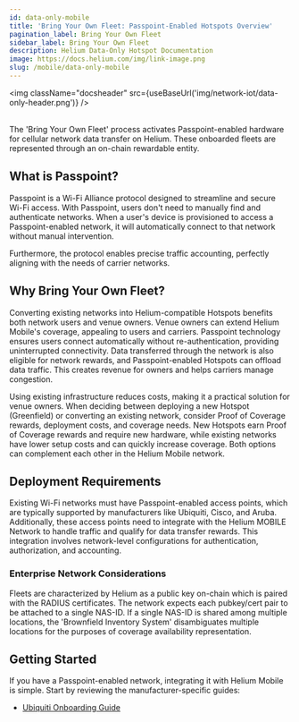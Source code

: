 ```yaml
---
id: data-only-mobile
title: 'Bring Your Own Fleet: Passpoint-Enabled Hotspots Overview'
pagination_label: Bring Your Own Fleet
sidebar_label: Bring Your Own Fleet
description: Helium Data-Only Hotspot Documentation
image: https://docs.helium.com/img/link-image.png
slug: /mobile/data-only-mobile
---
```



<img className="docsheader" src={useBaseUrl('img/network-iot/data-only-header.png')} />
<br />
<br />

The 'Bring Your Own Fleet' process activates Passpoint-enabled hardware for
cellular network data transfer on Helium. These onboarded fleets are represented through an on-chain
rewardable entity.

## What is Passpoint?

Passpoint is a Wi-Fi Alliance protocol designed to streamline and secure Wi-Fi access.
With Passpoint, users don't need to manually find and authenticate networks. When a user's device is
provisioned to access a Passpoint-enabled network, it will automatically connect to that network
without manual intervention.

Furthermore, the protocol enables precise traffic accounting, perfectly aligning with the needs of
carrier networks.

## Why Bring Your Own Fleet?

Converting existing networks into Helium-compatible Hotspots benefits both network users and venue owners. Venue owners can extend Helium Mobile's coverage, appealing to users and carriers. Passpoint technology ensures users connect automatically without re-authentication, providing uninterrupted connectivity. Data transferred through the network is also eligible for network rewards, and Passpoint-enabled Hotspots can offload data traffic. This creates revenue for owners and helps carriers manage congestion.

Using existing infrastructure reduces costs, making it a practical solution for venue owners. When deciding between deploying a new Hotspot (Greenfield) or converting an existing network, consider Proof of Coverage rewards, deployment costs, and coverage needs. New Hotspots earn Proof of Coverage rewards and require new hardware, while existing networks have lower setup costs and can quickly increase coverage. Both options can complement each other in the Helium Mobile network.

## Deployment Requirements

Existing Wi-Fi networks must have Passpoint-enabled access points, which are typically supported by manufacturers like Ubiquiti, Cisco, and Aruba. Additionally, these access points need to integrate with the Helium MOBILE Network to handle traffic and qualify for data transfer rewards. This integration involves network-level configurations for authentication, authorization, and accounting.

### Enterprise Network Considerations
Fleets are characterized by Helium as a public key on-chain which is paired with the RADIUS certificates. The network expects each pubkey/cert pair to be attached to a single NAS-ID. If a single NAS-ID is shared among multiple locations, the 'Brownfield Inventory System' disambiguates multiple locations for the purposes of coverage availability representation.

## Getting Started

If you have a Passpoint-enabled network, integrating it with Helium Mobile is simple. Start by reviewing the manufacturer-specific guides:
- [Ubiquiti Onboarding Guide](mobile/data-only-ubiquiti)
